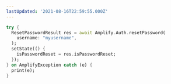 ```yaml
---
lastUpdated: '2021-08-16T22:59:55.000Z'
---
```

```dart
try {
  ResetPasswordResult res = await Amplify.Auth.resetPassword(
    username: "myusername",
  );
  setState(() {
    isPasswordReset = res.isPasswordReset;
  });
} on AmplifyException catch (e) {
  print(e);
}
```

